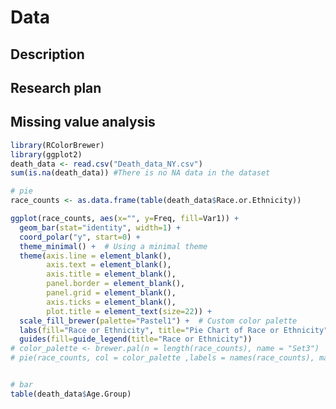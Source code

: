 # Data

## Description

## Research plan

## Missing value analysis

```r
library(RColorBrewer)
library(ggplot2)
death_data <- read.csv("Death_data_NY.csv")
sum(is.na(death_data)) #There is no NA data in the dataset

# pie
race_counts <- as.data.frame(table(death_data$Race.or.Ethnicity))

ggplot(race_counts, aes(x="", y=Freq, fill=Var1)) +
  geom_bar(stat="identity", width=1) +
  coord_polar("y", start=0) +
  theme_minimal() +  # Using a minimal theme
  theme(axis.line = element_blank(),
        axis.text = element_blank(),
        axis.title = element_blank(),
        panel.border = element_blank(),
        panel.grid = element_blank(),
        axis.ticks = element_blank(),
        plot.title = element_text(size=22)) +
  scale_fill_brewer(palette="Pastel1") +  # Custom color palette
  labs(fill="Race or Ethnicity", title="Pie Chart of Race or Ethnicity") +
  guides(fill=guide_legend(title="Race or Ethnicity"))
# color_palette <- brewer.pal(n = length(race_counts), name = "Set3")
# pie(race_counts, col = color_palette ,labels = names(race_counts), main = "Pie Chart of 'Race or Ethnicity'")


# bar
table(death_data$Age.Group)
```
